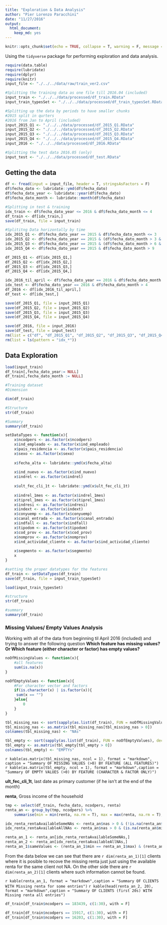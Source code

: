 ```yaml
---
title: "Exploration & Data Analysis"
author: "Pier Lorenzo Paracchini"
date: "11/27/2016"
output: 
  html_document: 
    keep_md: yes
---
```


```r
knitr::opts_chunk$set(echo = TRUE, collapse = T, warning = F, message = F)
```

Using the `tidyverse` package for performing exploration and data analysis.

```r
require(data.table)
require(lubridate)
require(dplyr)
require(knitr)
input_file <- "./../../data/raw/train_ver2.csv"

#Splitting the training data as one file till 2016.04 (included)
input_train <- "./../../data/processed/df_train.RData"
input_train_typesSet <- "./../../data/processed/df_train_typesSet.RData"

#Splitting up the data by periods to have smaller chunks
#2015 split in qurters
#2016 from Jan to April (included)
input_2015_Q1 <- "./../../data/processed/df_2015_Q1.RData"
input_2015_Q2 <- "./../../data/processed/df_2015_Q2.RData"
input_2015_Q3 <- "./../../data/processed/df_2015_Q3.RData"
input_2015_Q4 <- "./../../data/processed/df_2015_Q4.RData"
input_2016 <- "./../../data/processed/df_2016.RData"

#Splitting the test data 2016.05 (only)
input_test <- "./../../data/processed/df_test.RData"
```

## Getting the data

```r
df <- fread(input = input_file, header = T, stringsAsFactors = F)
df$fecha_dato <- lubridate::ymd(df$fecha_dato)
df$fecha_dato_year <- lubridate::year(df$fecha_dato)
df$fecha_dato_month <- lubridate::month(df$fecha_dato)

#Splitting in test & training
idx_train <- df$fecha_dato_year <= 2016 & df$fecha_dato_month <= 4
df_train <- df[idx_train,]
save(df_train, file = input_train)

#Splititng Data horizontally by time
idx_2015_Q1 <- df$fecha_dato_year == 2015 & df$fecha_dato_month <= 3
idx_2015_Q2 <- df$fecha_dato_year == 2015 & (df$fecha_dato_month > 3 & df$fecha_dato_month <= 6)
idx_2015_Q3 <- df$fecha_dato_year == 2015 & (df$fecha_dato_month > 6 & df$fecha_dato_month <= 9)
idx_2015_Q4 <- df$fecha_dato_year == 2015 & df$fecha_dato_month > 9

df_2015_Q1 <- df[idx_2015_Q1,]
df_2015_Q2 <- df[idx_2015_Q2,]
df_2015_Q3 <- df[idx_2015_Q3,]
df_2015_Q4 <- df[idx_2015_Q4,]

idx_2016_til_april <- df$fecha_dato_year == 2016 & df$fecha_dato_month <= 4
idx_test <- df$fecha_dato_year == 2016 & df$fecha_dato_month > 4
df_2016 <- df[idx_2016_til_april,]
df_test <- df[idx_test,]

save(df_2015_Q1, file = input_2015_Q1)
save(df_2015_Q2, file = input_2015_Q2)
save(df_2015_Q3, file = input_2015_Q3)
save(df_2015_Q4, file = input_2015_Q4)

save(df_2016, file = input_2016)
save(df_test, file = input_test)
rm(list = c("df", "df_2015_Q1", "df_2015_Q2", "df_2015_Q3", "df_2015_Q4", "df_2016", "df_test", "df_train"))
rm(list = ls(pattern = "idx_*"))
```

## Data Exploration

```r
load(input_train)
df_train[,fecha_dato_year:= NULL]
df_train[,fecha_dato_month := NULL]

#Training dataset
#Dimension

dim(df_train)

#Structure 
str(df_train)

#Summary
summary(df_train)
```


```r
setDataTypes <- function(x){
    x$ncodpers <- as.factor(x$ncodpers)
    x$ind_empleado <- as.factor(x$ind_empleado)
    x$pais_residencia <- as.factor(x$pais_residencia)
    x$sexo <- as.factor(x$sexo)
    
    x$fecha_alta <- lubridate::ymd(x$fecha_alta)
    
    x$ind_nuevo <- as.factor(x$ind_nuevo)
    x$indrel <- as.factor(x$indrel)
    
    x$ult_fec_cli_1t <- lubridate::ymd(x$ult_fec_cli_1t)
    
    x$indrel_1mes <- as.factor(x$indrel_1mes)
    x$tiprel_1mes <- as.factor(x$tiprel_1mes)
    x$indresi <- as.factor(x$indresi)
    x$indext <- as.factor(x$indext)
    x$conyuemp <- as.factor(x$conyuemp)
    x$canal_entrada <- as.factor(x$canal_entrada)
    x$indfall <- as.factor(x$indfall)
    x$tipodom <- as.factor(x$tipodom)
    x$cod_prov <- as.factor(x$cod_prov)
    x$nomprov <- as.factor(x$nomprov)
    x$ind_actividad_cliente <- as.factor(x$ind_actividad_cliente)
    
    x$segmento <- as.factor(x$segmento)
    x
}

#setting the proper datatypes for the features
df_train <- setDataTypes(df_train)
save(df_train, file = input_train_typesSet)
```

```r
load(input_train_typesSet)

#structure
str(df_train)

#summary
summary(df_train)
```

### Missing Values/ Empty Values Analysis

Working with all of the data from beginning til April 2016 (included) and trying to answer the following question __Which feature has missing values? Or Which feature (either character or factor) has empty values?__

```r
noOfMissingValues <- function(x){
    #all features
    sum(is.na(x))
}

noOfEmptyValues <- function(x){
    #For character vector and factors
    if(is.character(x) | is.factor(x)){
     sum(x == "")   
    }else{
        0
    }
}

tbl_missing_nas <- sort(sapply(as.list(df_train), FUN = noOfMissingValues), decreasing = T)
tbl_missing_nas <- as.matrix(tbl_missing_nas[tbl_missing_nas > 0])
colnames(tbl_missing_nas) <- "NAs"

tbl_empty <- sort(sapply(as.list(df_train), FUN = noOfEmptyValues), decreasing = T)
tbl_empty <- as.matrix(tbl_empty[tbl_empty > 0])
colnames(tbl_empty) <- "EMPTYs"
```
`r kable(as.matrix(tbl_missing_nas, ncol = 1), format = "markdown", caption = "Summary OF MISSING VALUES (>0) BY FEATURE (ALL FEATURES)")`
`r kable(as.matrix(tbl_empty, ncol = 1), format = "markdown",caption = "Summary OF EMPTY VALUES (>0) BY FEATURE (CHARACTER & FACTOR ONLY)")`

__ult_fec_cli_1t__, last date as primary customer (if he isn't at the end of the month)

__renta__, Gross income of the household

```r
tmp <- select(df_train, fecha_dato, ncodpers, renta)
renta_an <- group_by(tmp, ncodpers) %>% 
    summarise(min = min(renta, na.rm = T), max = max(renta, na.rm = T), mean = mean(renta, na.rm = T), nas = sum(is.na(renta)))

idx_renta_rentaAvailableSomeNAs <- renta_an$nas > 0 & (!is.na(renta_an$min) | !is.na(renta_an$max) | !is.na(renta_an$mean))
idx_renta_rentaAvailableAllNAs <- renta_an$nas > 0 & (is.na(renta_an$min) & is.na(renta_an$max) & is.na(renta_an$mean))

renta_an_1 <- renta_an[idx_renta_rentaAvailableSomeNAs,]
renta_an_2 <- renta_an[idx_renta_rentaAvailableAllNAs,]
renta_an_1$sameValues <- (renta_an_1$min == renta_an_1$max) & (renta_an_1$mean == renta_an_1$max)
```

From the data below we can see that there are `r dim(renta_an_1)[1]` clients where it is posible to recove the missing renta just just using the available renta for the same client not NA. On the other side there are `r dim(renta_an_2)[1]` clients where such information cannot be found.

`r kable(renta_an_1, format = "markdown",caption = "Summary OF CLIENTS WITH Missing renta for some entries")`
`r kable(head(renta_an_2, 20), format = "markdown",caption = "Summary OF CLIENTS (first 20s) WITH Missing renta all entries")`

```r
df_train[df_train$ncodpers == 183439, c(1:30), with = F]
```

```r
df_train[df_train$ncodpers == 15917, c(1:30), with = F]
df_train[df_train$ncodpers == 16203, c(1:30), with = F]
```


